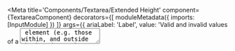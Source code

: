 
<Meta title='Components/Textarea/Extended Height'
  component={TextareaComponent}
  decorators={[
    moduleMetadata({
      imports: [InputModule]
    })
  ]}
  args={{
    ariaLabel: 'Label',
    value: 'Valid and invalid values of a <textarea> element (e.g. those within, and outside the bounds set by minlength, maxlength, or required) can be highlighted using the :valid and :invalid pseudo-classes. For example, to give your textarea a different border depending on whether it is valid or invalid:Valid and invalid values of a <textarea> element (e.g. those within, and outside the bounds set by minlength, maxlength, or required) can be highlighted using the :valid and :invalid pseudo-classes. For example, to give your textarea a different border depending on whether it is valid or invalid: Valid and invalid values of a <textarea> element (e.g. those within, and outside the bounds set by minlength, maxlength, or required) can be highlighted using the :valid and :invalid pseudo-classes. For example, to give your textarea a different border depending on whether it is valid or invalid:',
    size: TextareaEnum.ExtendedHeight
  }}
/>


# Textarea Extended Height

###### Selector

```html
// size: TextareaEnum.ExtendedHeight
<p-textarea></p-textarea>
```

###### No Label
<Canvas>
  <p className="story-title hidden-text">size</p>
  <p className="story-title">Regular</p>
  <p className="story-title">Error</p>
  <p className="story-title">Error Message</p>
  <p className="story-title">Default</p>
  <Story name="Default"
     args={{
     }}>
     {Template.bind({})}
  </Story>
  <Story name="Error State"
    args={{
        ariaLabel: 'Label',
        value: null,
        validators: Validators.required
    }}>
    {Template.bind({})}
  </Story>
  <Story name="Error Message"
    args={{
        ariaLabel: 'Label',
        value: null,
        validators: Validators.required,
        errorMessage: 'Validation text',
        matcher: new CustomErrorStateMatcher()
    }}>
    {Template.bind({})}
  </Story>
  <p className="story-title">Disabled</p>
  <Story name="Regular Disabled"
    args={{
        ariaLabel: 'Label',
        value: 'Input text',
        disabled: true
    }}>
  {Template.bind({})}
  </Story>
  <p className="story-title hidden-text">placeholder</p>
  <p className="story-title hidden-text">placeholder</p>
  <p className="story-title">Readonly</p>
  <Story name="Regular Readonly"
    args={{
        ariaLabel: 'Label',
        value: 'Input text',
        readonly: true
    }}>
    {Template.bind({})}
  </Story>
</Canvas>

###### Label
<Canvas>
  <p className="story-title hidden-text">size</p>
  <p className="story-title">Regular</p>
  <p className="story-title">Error</p>
  <p className="story-title">Error Message</p>
  <p className="story-title">Default</p>
  <Story name="Label"
     args={{
         label: 'Label',
         value: 'Input text',
     }}>
     {Template.bind({})}
  </Story>
  <Story name="Label Error State"
    args={{
        label: 'Label',
        value: null,
        validators: Validators.required
    }}>
    {Template.bind({})}
  </Story>
  <Story name="Label Error Message"
    args={{
        label: 'Label',
        value: null,
        validators: Validators.required,
        errorMessage: 'Validation text',
        matcher: new CustomErrorStateMatcher()
    }}>
    {Template.bind({})}
  </Story>
  <p className="story-title">Disabled</p>
  <Story name="Label Regular Disabled"
    args={{
        label: 'Label',
        value: 'Input text',
        disabled: true
    }}>
  {Template.bind({})}
  </Story>
  <p className="story-title hidden-text">placeholder</p>
  <p className="story-title hidden-text">placeholder</p>
  <p className="story-title">Readonly</p>
  <Story name="Label Regular Readonly"
    args={{
        ariaLabel: 'Label',
        value: 'Input text',
        readonly: true
    }}>
    {Template.bind({})}
  </Story>
</Canvas>

###### Component
```ts
export class TextareaComponent implements OnInit, OnDestroy {
  @Input() label: string;
  @Input() ariaLabel: string;
  @Input() placeholder: string;
  @Input() errorMessage: string;
  @Input() disabled: boolean = false;
  @Input() readonly: boolean = false;
  @Input() value: string;
  @Input() validators: ValidatorFn[];
  @Input() matcher: ErrorStateMatcher;
  @Input() size = TextareaEnum;
  public formFieldControl: FormControl;
  private sub: SubscriptionLike;

  public get classes(): string[] {
    const classParams = [];
    this.readonly ? classParams.push('p-input-readonly') : null;
    !this.errorMessage ? classParams.push('no-error-message') : null;
    classParams.push(`${this.size}`);
    return classParams;
  }

  ngOnInit(): void {
    this.formFieldControl = new FormControl(
      {value: this.value, disabled: this.disabled},
      this.validators);
  }

  ngOnDestroy(): void {
    if (this.sub) {
      this.sub.unsubscribe();
      this.sub = null;
    }
  }

  clearValue(): void {
    this.formFieldControl.setValue('');
  }
}
```
###### TextareaEnum
```ts
export enum TextareaEnum {
  Small = 'small',
  ExtendedHeight = 'extendedHeight',
  Medium = 'medium',
  Large = 'large'
}
```


